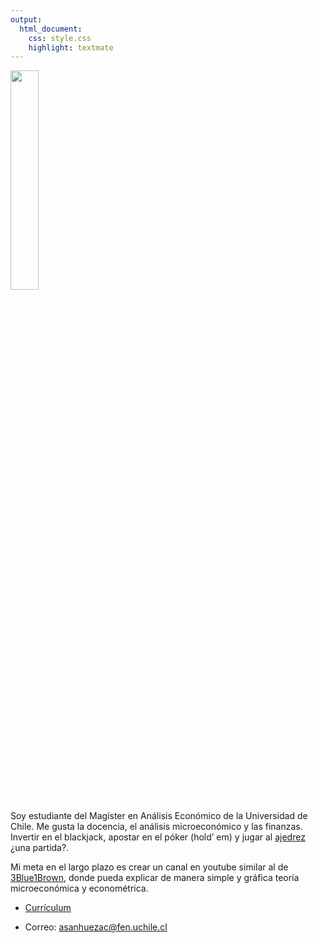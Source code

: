 ```yaml
---
output: 
  html_document:
    css: style.css
    highlight: textmate
---
```


![](Imagenes/Foto.png){width=30%}

Soy estudiante del Magíster en Análisis Económico de la Universidad de Chile. Me gusta la docencia, el análisis microeconómico y las finanzas. Invertir en el blackjack, apostar en el póker (hold' em) y jugar al [ajedrez](https://www.chess.com/stats/overview/matechileno?) ¿una partida?. 

Mi meta en el largo plazo es crear un canal en youtube similar al de [3Blue1Brown](https://www.youtube.com/c/3blue1brown), donde pueda explicar de manera simple y gráfica teoría microeconómica y econométrica. 

- [Currículum](archivos/CV_Agustin_Sanhueza.pdf)

- Correo: <asanhuezac@fen.uchile.cl>


